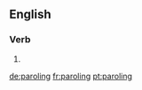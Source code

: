 ==English==

===Verb===
{{head|en|present participle}}

# {{present participle of|parole|lang=en}}

[[de:paroling]]
[[fr:paroling]]
[[pt:paroling]]